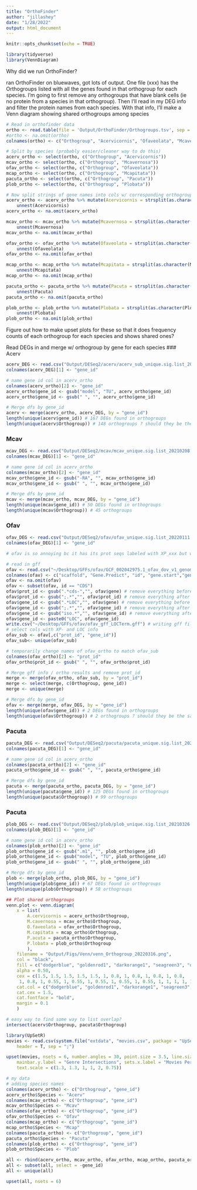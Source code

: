 ```yaml
---
title: "OrthoFinder"
author: "jillashey"
date: "1/28/2022"
output: html_document
---
```


```r
knitr::opts_chunk$set(echo = TRUE)

library(tidyverse)
library(VennDiagram)
```

Why did we run OrthoFinder? 

ran OrthoFinder on bluewaves, got lots of output. One file (xxx) has the Orthogroups listed with all the genes found in that orthogroup for each species. I'm going to first remove any orthogroups that have blank cells (ie no protein from a species in that orthogroup). Then I'll read in my DEG info and filter the protein names from each species. With that info, I'll make a Venn diagram showing shared orthogroups among species 

```r
# Read in orthofinder data 
ortho <- read.table(file = 'Output/OrthoFinder/Orthogroups.tsv', sep = '\t', header = TRUE, na.strings=c(""," ","NA"))
#ortho <- na.omit(ortho)
colnames(ortho) <- c("Orthogroup", "Acervicornis", "Ofaveolata", "Mcavernosa", "Mcapitata", "Pacuta", "Plobata")
```

```r
# Split by species (probably easier/cleaner way to do this)
acerv_ortho <- select(ortho, c("Orthogroup", "Acervicornis"))
mcav_ortho <- select(ortho, c("Orthogroup", "Mcavernosa"))
ofav_ortho <- select(ortho, c("Orthogroup", "Ofaveolata"))
mcap_ortho <- select(ortho, c("Orthogroup", "Mcapitata"))
pacuta_ortho <- select(ortho, c("Orthogroup", "Pacuta"))
plob_ortho <- select(ortho, c("Orthogroup", "Plobata"))

# Now split strings of gene names into cols w/ corresponding orthogroup
acerv_ortho <- acerv_ortho %>% mutate(Acervicornis = strsplit(as.character(Acervicornis), ",")) %>% 
    unnest(Acervicornis)
acerv_ortho <- na.omit(acerv_ortho)

mcav_ortho <- mcav_ortho %>% mutate(Mcavernosa = strsplit(as.character(Mcavernosa), ",")) %>% 
    unnest(Mcavernosa)
mcav_ortho <- na.omit(mcav_ortho)

ofav_ortho <- ofav_ortho %>% mutate(Ofaveolata = strsplit(as.character(Ofaveolata), ",")) %>% 
    unnest(Ofaveolata)
ofav_ortho <- na.omit(ofav_ortho)

mcap_ortho <- mcap_ortho %>% mutate(Mcapitata = strsplit(as.character(Mcapitata), ",")) %>% 
    unnest(Mcapitata)
mcap_ortho <- na.omit(mcap_ortho)

pacuta_ortho <- pacuta_ortho %>% mutate(Pacuta = strsplit(as.character(Pacuta), ",")) %>% 
    unnest(Pacuta)
pacuta_ortho <- na.omit(pacuta_ortho)

plob_ortho <- plob_ortho %>% mutate(Plobata = strsplit(as.character(Plobata), ",")) %>% 
    unnest(Plobata)
plob_ortho <- na.omit(plob_ortho)
```

Figure out how to make upset plots for these so that it does frequency counts of each orthogroup for each species and shows shared ones? 



Read DEGs in and merge w/ orthogroup by gene for each species 
### Acerv 
```r
acerv_DEG <- read.csv("Output/DESeq2/acerv/acerv_sub_unique.sig.list_20210219.csv", header = T)
colnames(acerv_DEG)[1] <- "gene_id"

# name gene id col in acerv_ortho
colnames(acerv_ortho)[2] <- "gene_id"
acerv_ortho$gene_id <- gsub("model", "TU", acerv_ortho$gene_id)
acerv_ortho$gene_id <- gsub(" ", "", acerv_ortho$gene_id)

# Merge dfs by gene_id
acerv <- merge(acerv_ortho, acerv_DEG, by = "gene_id")
length(unique(acerv$gene_id)) # 167 DEGs found in orthogroups 
length(unique(acerv$Orthogroup)) # 148 orthogroups ? should they be the same?
```

### Mcav 
```r
mcav_DEG <- read.csv("Output/DESeq2/mcav/mcav_unique.sig.list_20210208.csv", header = T)
colnames(mcav_DEG)[1] <- "gene_id"

# name gene id col in acerv_ortho
colnames(mcav_ortho)[2] <- "gene_id"
mcav_ortho$gene_id <- gsub("-RA", "", mcav_ortho$gene_id)
mcav_ortho$gene_id <- gsub(" ", "", mcav_ortho$gene_id)

# Merge dfs by gene_id
mcav <- merge(mcav_ortho, mcav_DEG, by = "gene_id")
length(unique(mcav$gene_id)) # 50 DEGs found in orthogroups 
length(unique(mcav$Orthogroup)) # 45 orthogroups 
```

### Ofav 
```r
ofav_DEG <- read.csv("Output/DESeq2/ofav/ofav_unique.sig.list_20220111.csv", header = T)
colnames(ofav_DEG)[1] <- "gene_id"

# ofav is so annoying bc it has its prot seqs labeled with XP_xxx but when running STAR, the LOC term was used for gene id. Now I have to read in original gff file and merge original gff with ofav_ortho df to get LOC term

# read in gff 
ofav <- read.csv("~/Desktop/GFFs/ofav/GCF_002042975.1_ofav_dov_v1_genomic.gff", header=FALSE, sep="\t", skip=6) # read in gff from NCBI
colnames(ofav) <- c("scaffold", "Gene.Predict", "id", "gene.start","gene.stop", "pos1", "pos2","pos3", "gene") # name cols
ofav <- na.omit(ofav)
ofav <- subset(ofav, id == "CDS")
ofav$prot_id <- gsub(".*cds-","", ofav$gene) # remove everything before -cds
ofav$prot_id <- gsub(";.*","", ofav$prot_id) # remove everything after ;
ofav$gene_id <- gsub(".*LOC","", ofav$gene) # remove everything before LOC
ofav$gene_id <- gsub(";.*","", ofav$gene_id) # remove everything after ;
ofav$gene_id <- gsub("iso.*","", ofav$gene_id) # remove everything after iso
ofav$gene_id <- paste0("LOC", ofav$gene_id)
write.csv("~/Desktop/GFFs/ofav/ofav_gff_LOCTerm.gff") # writing gff file so that it always has LOC term already isolated
# select cols with XP- and LOC info
ofav_sub <- ofav[,c("prot_id", "gene_id")]
ofav_sub<- unique(ofav_sub)

# temporarily change names of ofav_ortho to match ofav_sub
colnames(ofav_ortho)[2] <- "prot_id"
ofav_ortho$prot_id <- gsub(" ", "", ofav_ortho$prot_id)

# Merge gff info / ortho results and remove prot_id
merge <- merge(ofav_ortho, ofav_sub, by = "prot_id")
merge <- select(merge, c(Orthogroup, gene_id))
merge <- unique(merge)

# Merge dfs by gene_id
ofav <- merge(merge, ofav_DEG, by = "gene_id")
length(unique(ofav$gene_id)) # 2 DEGs found in orthogroups 
length(unique(ofav$Orthogroup)) # 2 orthogroups ? should they be the same?
```

### Pacuta 
```r
pacuta_DEG <- read.csv("Output/DESeq2/pacuta/pacuta_unique.sig.list_20220116.csv", header = T)
colnames(pacuta_DEG)[1] <- "gene_id"

# name gene id col in acerv_ortho
colnames(pacuta_ortho)[2] <- "gene_id"
pacuta_ortho$gene_id <- gsub(" ", "", pacuta_ortho$gene_id)

# Merge dfs by gene_id
pacuta <- merge(pacuta_ortho, pacuta_DEG, by = "gene_id")
length(unique(pacuta$gene_id)) # 125 DEGs found in orthogroups 
length(unique(pacuta$Orthogroup)) # 99 orthogroups 
```

### Pacuta 
```r
plob_DEG <- read.csv("Output/DESeq2/plob/plob_unique.sig.list_20210326.csv", header = T)
colnames(plob_DEG)[1] <- "gene_id"

# name gene id col in acerv_ortho
colnames(plob_ortho)[2] <- "gene_id"
plob_ortho$gene_id <- gsub(".m1", "", plob_ortho$gene_id)
plob_ortho$gene_id <- gsub("model", "TU", plob_ortho$gene_id)
plob_ortho$gene_id <- gsub(" ", "", plob_ortho$gene_id)

# Merge dfs by gene_id
plob <- merge(plob_ortho, plob_DEG, by = "gene_id")
length(unique(plob$gene_id)) # 67 DEGs found in orthogroups 
length(unique(plob$Orthogroup)) # 58 orthogroups 
```

```r
## Plot shared orthogroups 
venn.plot <- venn.diagram(
	x = list(
		A.cervicornis = acerv_ortho$Orthogroup,
		M.cavernosa = mcav_ortho$Orthogroup,
		O.faveolata = ofav_ortho$Orthogroup,
		M.capitata = mcap_ortho$Orthogroup,
		P.acuta = pacuta_ortho$Orthogroup,
		P.lobata = plob_ortho$Orthogroup
		),
	filename = "Output/Figs/Venn/venn_Orthogroup_20220316.png",
	col = "black",
	fill = c("dodgerblue", "goldenrod1", "darkorange1", "seagreen3", "orchid3", "gray28"),
	alpha = 0.50,
	cex = c(1.5, 1.5, 1.5, 1.5, 1.5, 1, 0.8, 1, 0.8, 1, 0.8, 1, 0.8,
	 1, 0.8, 1, 0.55, 1, 0.55, 1, 0.55, 1, 0.55, 1, 0.55, 1, 1, 1, 1, 1, 1.5),
	cat.col = c("dodgerblue", "goldenrod1", "darkorange1", "seagreen3", "orchid3", "gray28"),
	cat.cex = 1.5,
	cat.fontface = "bold",
	margin = 0.1
	)

# easy way to find some way to list overlap?
intersect(acerv$Orthogroup, pacuta$Orthogroup)
```





```r
library(UpSetR)
movies <- read.csv(system.file("extdata", "movies.csv", package = "UpSetR"), 
    header = T, sep = ";")

upset(movies, nsets = 6, number.angles = 30, point.size = 3.5, line.size = 2, 
    mainbar.y.label = "Genre Intersections", sets.x.label = "Movies Per Genre", 
    text.scale = c(1.3, 1.3, 1, 1, 2, 0.75))

# my data 
# adding species names 
colnames(acerv_ortho) <- c("Orthogroup", "gene_id")
acerv_ortho$Species <- "Acerv"
colnames(mcav_ortho) <- c("Orthogroup", "gene_id")
mcav_ortho$Species <- "Mcav"
colnames(ofav_ortho) <- c("Orthogroup", "gene_id")
ofav_ortho$Species <- "Ofav"
colnames(mcap_ortho) <- c("Orthogroup", "gene_id")
mcap_ortho$Species <- "Mcap"
colnames(pacuta_ortho) <- c("Orthogroup", "gene_id")
pacuta_ortho$Species <- "Pacuta"
colnames(plob_ortho) <- c("Orthogroup", "gene_id")
plob_ortho$Species <- "Plob"

all <- rbind(acerv_ortho, mcav_ortho, ofav_ortho, mcap_ortho, pacuta_ortho, plob_ortho)
all <- subset(all, select = -gene_id)
all <- unique(all)

upset(all, nsets = 6)
```



